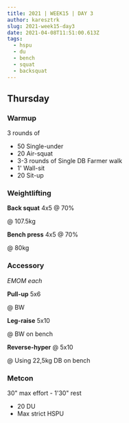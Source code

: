 ```yaml
---
title: 2021 | WEEK15 | DAY 3
author: karesztrk
slug: 2021-week15-day3
date: 2021-04-08T11:51:00.613Z
tags:
  - hspu
  - du
  - bench
  - squat
  - backsquat
---
```


## Thursday

### Warmup

3 rounds of

- 50 Single-under
- 20 Air-squat
- 3-3 rounds of Single DB Farmer walk
- 1' Wall-sit
- 20 Sit-up

### Weightlifting

**Back squat** 4x5 @ 70%

@ 107.5kg

**Bench press** 4x5 @ 70%

@ 80kg

### Accessory

_EMOM each_

**Pull-up** 5x6

@ BW

**Leg-raise** 5x10

@ BW on bench

**Reverse-hyper** @ 5x10

@ Using 22,5kg DB on bench

### Metcon

30" max effort - 1'30" rest

- 20 DU
- Max strict HSPU
